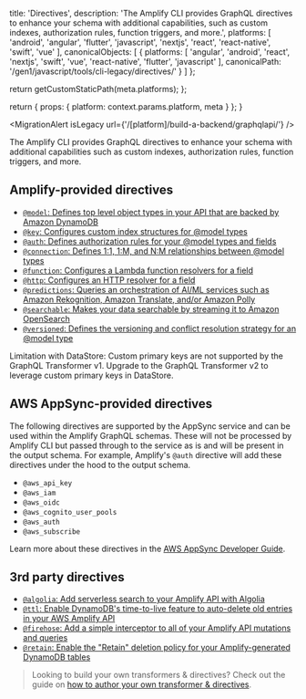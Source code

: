 
  title: 'Directives',
  description: 'The Amplify CLI provides GraphQL directives to enhance your schema with additional capabilities, such as custom indexes, authorization rules, function triggers, and more.',
  platforms: [
    'android',
    'angular',
    'flutter',
    'javascript',
    'nextjs',
    'react',
    'react-native',
    'swift',
    'vue'
  ],
  canonicalObjects: [
    {
      platforms: [
        'angular',
        'android',
        'react',
        'nextjs',
        'swift',
        'vue',
        'react-native',
        'flutter',
        'javascript'
      ],
      canonicalPath: '/gen1/javascript/tools/cli-legacy/directives/'
    }
  ]
};

  return getCustomStaticPath(meta.platforms);
};

  return {
    props: {
      platform: context.params.platform,
      meta
    }
  };
}

<MigrationAlert isLegacy url={'/[platform]/build-a-backend/graphqlapi/'} />

The Amplify CLI provides GraphQL directives to enhance your schema with additional capabilities such as custom indexes, authorization rules, function triggers, and more.

## Amplify-provided directives

- [`@model`: Defines top level object types in your API that are backed by Amazon DynamoDB](../model-directive)
- [`@key`: Configures custom index structures for @model types](../key-directive)
- [`@auth`: Defines authorization rules for your @model types and fields](../auth-directive)
- [`@connection`: Defines 1:1, 1:M, and N:M relationships between @model types](../connection-directive)
- [`@function`: Configures a Lambda function resolvers for a field](../function-directive)
- [`@http`: Configures an HTTP resolver for a field](../http-directive)
- [`@predictions`: Queries an orchestration of AI/ML services such as Amazon Rekognition, Amazon Translate, and/or Amazon Polly](../predictions-directive)
- [`@searchable`: Makes your data searchable by streaming it to Amazon OpenSearch](../searchable-directive)
- [`@versioned`: Defines the versioning and conflict resolution strategy for an @model type](../versioned-directive)

<Callout warning>
  Limitation with DataStore: Custom primary keys are not supported by the
  GraphQL Transformer v1. Upgrade to the GraphQL Transformer v2 to leverage
  custom primary keys in DataStore.
</Callout>

## AWS AppSync-provided directives

The following directives are supported by the AppSync service and can be used within the Amplify GraphQL schemas. These will not be processed by Amplify CLI but passed through to the service as is and will be present in the output schema. For example, Amplify's `@auth` directive will add these directives under the hood to the output schema.

- `@aws_api_key`
- `@aws_iam`
- `@aws_oidc`
- `@aws_cognito_user_pools`
- `@aws_auth`
- `@aws_subscribe`

Learn more about these directives in the [AWS AppSync Developer Guide](https://docs.aws.amazon.com/appsync/latest/devguide/security-authz.html).

## 3rd party directives

- [`@algolia`: Add serverless search to your Amplify API with Algolia](https://github.com/thefinnomenon/graphql-algolia-transformer)
- [`@ttl`: Enable DynamoDB's time-to-live feature to auto-delete old entries in your AWS Amplify API](https://github.com/flogy/graphql-ttl-transformer)
- [`@firehose`: Add a simple interceptor to all of your Amplify API mutations and queries](https://github.com/LaugnaHealth/graphql-firehose-transformer)
- [`@retain`: Enable the "Retain" deletion policy for your Amplify-generated DynamoDB tables](https://github.com/flogy/graphql-retain-transformer)

> Looking to build your own transformers & directives? Check out the guide on [how to author your own transformer & directives](/[platform]/tools/cli/plugins/authoring/#authoring-custom-graphql-transformers--directives).
